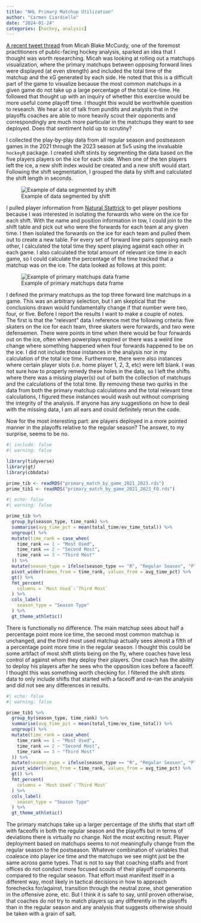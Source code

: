 ```yaml
---
title: "NHL Primary Matchup Utilization"
author: "Carmen Ciardiello"
date: "2024-01-24"
categories: [hockey, analysis]
---
```


[A recent tweet thread](https://twitter.com/IneffectiveMath/status/1747828458321850567) from Micah Blake McCurdy, one of the foremost practitioners of public-facing hockey analysis, sparked an idea that I thought was worth researching. Micah was looking at rolling out a matchups visualization, where the primary matchups between opposing forward lines were displayed (at even strength) and included the total time of the matchup and the xG generated by each side. He noted that this is a difficult part of the game to visualize because the most common matchups in a given game do not take up a large percentage of the total ice-time. He followed that thought up with an inquiry of whether this exercise would be more useful come playoff time. I thought this would be worthwhile question to research. We hear a lot of talk from pundits and analysts that in the playoffs coaches are able to more heavily scout their opponents and correspondingly are much more particular in the matchups they want to see deployed. Does that sentiment hold up to scrutiny?

I collected the play-by-play data from all regular season and postseason games in the 2021 through the 2023 season at 5v5 using the invaluable `hockeyR` package. I created shift stints by segmenting the data based on the five players players on the ice for each side. When one of the ten players left the ice, a new shift index would be created and a new shift would start. Following the shift segmentation, I grouped the data by shift and calculated the shift length in seconds.  

![Example of data segmented by shift](shift_segments_example.PNG)

I pulled player information from [Natural Stattrick](https://www.naturalstattrick.com/) to get player positions because I was interested in isolating the forwards who were on the ice for each shift. With the name and position information in tow, I could join to the shift table and pick out who were the forwards for each team at any given time. I then isolated the forwards on the ice for each team and pulled them out to create a new table. For every set of forward line pairs opposing each other, I calculated the total time they spent playing against each other in each game. I also calculated the total amount of relevant ice time in each game, so I could calculate the percentage of the time tracked that a matchup was on the ice. The data looked as follows at this point: 

![Example of primary matchups data frame](primary_matchups_ex.PNG)

I defined the primary matchups as the top three forward line matchups in a game. This was an arbitrary selection, but I am skeptical that the conclusions drawn would fundamentally change if that number were two, four, or five. Before I report the results I want to make a couple of notes. The first is that the "relevant" data I reference met the following criteria: five skaters on the ice for each team, three skaters were forwards, and two were defensemen. There were points in time when there would be four forwards out on the ice, often when powerplays expired or there was a weird line change where something happened when four forwards happened to be on the ice. I did not include those instances in the analysis nor in my calculation of the total ice time. Furthermore, there were also instances where certain player slots (i.e. home player 1, 2, 3, etc) were left blank. I was not sure how to properly remedy these holes in the data, so I left the shifts where there was a missing player(s) out of both the collection of matchups and the calculations of the total time. By removing these two quirks in the data from both the primary matchup calculations and the total relevant time calculations, I figured these instances would wash out without comprising the integrity of the analysis. If anyone has any suggestions on how to deal with the missing data, I am all ears and could definitely rerun the code.  

Now for the most interesting part: are players deployed in a more pointed manner in the playoffs relative to the regular season? The answer, to my surprise, seems to be no. 

```r
#| include: false
#| warning: false

library(tidyverse)
library(gt) 
library(cbbdata)

prime_tib <- readRDS("primary_match_by_game_2021_2023.rds")
prime_tib1 <- readRDS("primary_match_by_game_2021_2023_FO.rds")

```

```r
#| echo: false
#| warning: false

prime_tib %>% 
  group_by(season_type, time_rank) %>% 
  summarise(avg_time_pct = mean(total_time/ev_time_total)) %>% 
  ungroup() %>%
  mutate(time_rank = case_when(
    time_rank == 1 ~ "Most Used", 
    time_rank == 2 ~ "Second Most",
    time_rank == 3 ~ "Third Most"
  )) %>%
  mutate(season_type = ifelse(season_type == "R", "Regular Season", "Playoffs")) %>% 
  pivot_wider(names_from = time_rank, values_from = avg_time_pct) %>% 
  gt() %>% 
  fmt_percent(
    columns = `Most Used`:`Third Most`
  ) %>% 
  cols_label(
    season_type = "Season Type"
  ) %>% 
  gt_theme_athletic()

```

There is functionally no difference. The main matchup sees about half a percentage point more ice time, the second most common matchup is unchanged, and the third most used matchup actually sees almost a fifth of a percentage point more time in the regular season. I thought this could be some artifact of most shift stints being on the fly, where coaches have less control of against whom they deploy their players. One coach has the ability to deploy his players after he sees who the opposition ices before a faceoff. I thought this was something worth checking for. I filtered the shift stints data to only include shifts that started with a faceoff and re-ran the analysis and did not see any differences in results. 

```r
#| echo: false
#| warning: false

prime_tib1 %>% 
  group_by(season_type, time_rank) %>% 
  summarise(avg_time_pct = mean(total_time/ev_time_total)) %>% 
  ungroup() %>%
  mutate(time_rank = case_when(
    time_rank == 1 ~ "Most Used", 
    time_rank == 2 ~ "Second Most",
    time_rank == 3 ~ "Third Most"
  )) %>%
  mutate(season_type = ifelse(season_type == "R", "Regular Season", "Playoffs")) %>% 
  pivot_wider(names_from = time_rank, values_from = avg_time_pct) %>% 
  gt() %>% 
  fmt_percent(
    columns = `Most Used`:`Third Most`
  ) %>% 
  cols_label(
    season_type = "Season Type"
  ) %>% 
  gt_theme_athletic()

```

The primary matchups take up a larger percentage of the shifts that start off with faceoffs in both the regular season and the playoffs but in terms of deviations there is virtually no change. Not the most exciting result. Player deployment based on matchups seems to not meaningfully change from the regular season to the postseason. Whatever combination of variables that coalesce into player ice time and the matchups we see might just be the same across game types. That is not to say that coaching staffs and front offices do not conduct more focused scouts of their playoff components compared to the regular season. That effort must manifest itself in a different way, most likely in tactical decisions in how to approach forechecks for/against, transition through the neutral zone, shot generation in the offensive zone, etc. But I think it is safe to say, until proven otherwise, that coaches do not try to match players up any differently in the playoffs than in the regular season and any analysis that suggests otherwise should be taken with a grain of salt. 
